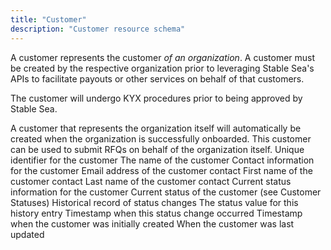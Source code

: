 ```yaml
---
title: "Customer"
description: "Customer resource schema"
---
```


A customer represents the customer _of an organization_. A customer must be created by the respective organization prior to leveraging Stable Sea's APIs to facilitate payouts or other services on behalf of that customers.

The customer will undergo KYX procedures prior to being approved by Stable Sea.

<Warning>
  A customer that represents the organization itself will automatically be
  created when the organization is successfully onboarded. This customer can be
  used to submit RFQs on behalf of the organization itself.
</Warning>

<ResponseField name="id" type="string">
  Unique identifier for the customer
</ResponseField>

<ResponseField name="name" type="string">
  The name of the customer
</ResponseField>

<ResponseField name="contact" type="object">
  Contact information for the customer
</ResponseField>

<ResponseField name="contact.email" type="string">
  Email address of the customer contact
</ResponseField>

<ResponseField name="contact.first_name" type="string">
  First name of the customer contact
</ResponseField>

<ResponseField name="contact.last_name" type="string">
  Last name of the customer contact
</ResponseField>

<ResponseField name="status" type="object">
  Current status information for the customer
</ResponseField>

<ResponseField name="status.current_status" type="string">
  Current status of the customer (see Customer Statuses)
</ResponseField>

<ResponseField name="status.status_history" type="object[]">
  Historical record of status changes
</ResponseField>

<ResponseField name="status.status_history[].status" type="string">
  The status value for this history entry
</ResponseField>

<ResponseField name="status.status_history[].created_at" type="string">
  Timestamp when this status change occurred
</ResponseField>

<ResponseField name="created_at" type="string">
  Timestamp when the customer was initially created
</ResponseField>

<ResponseField name="updated_at" type="string">
  When the customer was last updated
</ResponseField>
